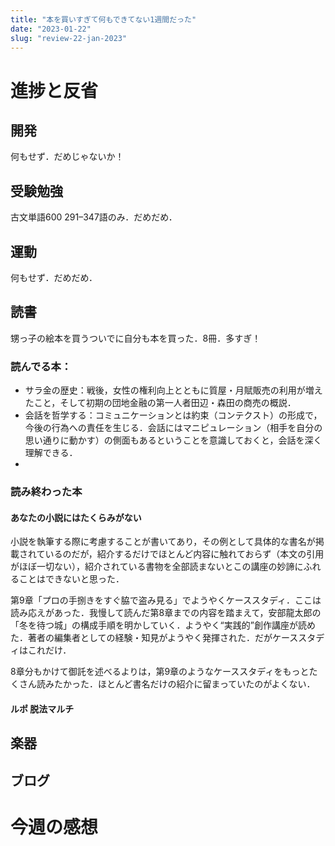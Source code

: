 ```yaml
---
title: "本を買いすぎて何もできてない1週間だった"
date: "2023-01-22"
slug: "review-22-jan-2023"
---
```


# 進捗と反省

## 開発
何もせず．だめじゃないか！

## 受験勉強
古文単語600 291–347語のみ．だめだめ．

## 運動
何もせず．だめだめ．

## 読書
甥っ子の絵本を買うついでに自分も本を買った．8冊．多すぎ！

### 読んでる本：
- サラ金の歴史：戦後，女性の権利向上とともに質屋・月賦販売の利用が増えたこと，そして初期の団地金融の第一人者田辺・森田の商売の概説．
- 会話を哲学する：コミュニケーションとは約束（コンテクスト）の形成で，今後の行為への責任を生じる．会話にはマニピュレーション（相手を自分の思い通りに動かす）の側面もあるということを意識しておくと，会話を深く理解できる．
- 

### 読み終わった本

#### あなたの小説にはたくらみがない

小説を執筆する際に考慮することが書いてあり，その例として具体的な書名が掲載されているのだが，紹介するだけでほとんど内容に触れておらず（本文の引用がほぼ一切ない），紹介されている書物を全部読まないとこの講座の妙諦にふれることはできないと思った．

第9章「プロの手捌きをすぐ脇で盗み見る」でようやくケーススタディ．ここは読み応えがあった．我慢して読んだ第8章までの内容を踏まえて，安部龍太郎の「冬を待つ城」の構成手順を明かしていく．ようやく“実践的”創作講座が読めた．著者の編集者としての経験・知見がようやく発揮された．だがケーススタディはこれだけ．

8章分もかけて御託を述べるよりは，第9章のようなケーススタディをもっとたくさん読みたかった．ほとんど書名だけの紹介に留まっていたのがよくない．

#### ルポ 脱法マルチ


## 楽器

## ブログ

# 今週の感想
